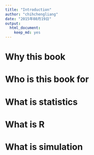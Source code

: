 ```yaml
---
title: "Introduction"
author: "chihchengliang"
date: "2015年08月19日"
output:
  html_document:
    keep_md: yes
---
```


# Why this book


# Who is this book for


# What is statistics

# What is R

# What is simulation

